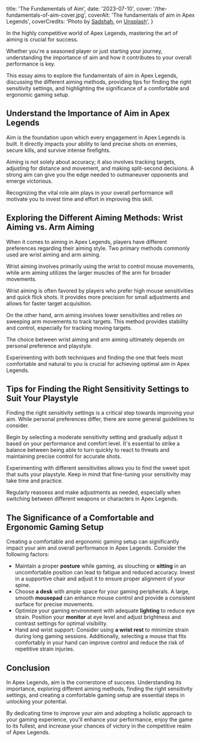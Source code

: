   title: 'The Fundamentals of Aim',
  date: '2023-07-10',
  cover: '/the-fundamentals-of-aim-cover.jpg',
  coverAlt: 'The fundamentals of aim in Apex Legends',
  coverCredits:
    'Photo by <a href="https://unsplash.com/@thesadshah?utm_source=unsplash&utm_medium=referral&utm_content=creditCopyText" rel="nofollow" target="_blank">Sadshah.</a> on <a href="https://unsplash.com/photos/QezGvR4IdvE?utm_source=unsplash&utm_medium=referral&utm_content=creditCopyText" rel="nofollow" target="_blank">Unsplash</a>',
}

In the highly competitive world of Apex Legends,
mastering the art of aiming is crucial for success.

Whether you're a seasoned player or just starting your journey,
understanding the importance of aim and how it contributes
to your overall performance is key.

This essay aims to explore the fundamentals of aim in Apex Legends,
discussing the different aiming methods, providing tips for finding
the right sensitivity settings, and highlighting the significance of
a comfortable and ergonomic gaming setup.

## Understand the Importance of Aim in Apex Legends

Aim is the foundation upon which every engagement
in Apex Legends is built. It directly impacts your ability
to land precise shots on enemies, secure kills,
and survive intense firefights.

Aiming is not solely about accuracy;
it also involves tracking targets, adjusting for distance and movement,
and making split-second decisions. A strong aim can give you the edge
needed to outmaneuver opponents and emerge victorious.

Recognizing the vital role aim plays in your overall performance
will motivate you to invest time and effort in improving this skill.

## Exploring the Different Aiming Methods: Wrist Aiming vs. Arm Aiming

When it comes to aiming in Apex Legends, players have different preferences
regarding their aiming style. Two primary methods commonly used are wrist
aiming and arm aiming.

Wrist aiming involves primarily using the wrist
to control mouse movements, while arm aiming utilizes the larger muscles of
the arm for broader movements.

Wrist aiming is often favored by players who prefer high mouse sensitivities and
quick flick shots. It provides more precision for small adjustments and allows
for faster target acquisition.

On the other hand, arm aiming involves lower
sensitivities and relies on sweeping arm movements to track targets.
This method provides stability and control, especially for tracking moving targets.

The choice between wrist aiming and arm aiming ultimately depends on
personal preference and playstyle.

Experimenting with both techniques and
finding the one that feels most comfortable and natural to you is crucial
for achieving optimal aim in Apex Legends.

## Tips for Finding the Right Sensitivity Settings to Suit Your Playstyle

Finding the right sensitivity settings is a critical step towards
improving your aim. While personal preferences differ, there are
some general guidelines to consider.

Begin by selecting a moderate
sensitivity setting and gradually adjust it based on your performance
and comfort level. It's essential to strike a balance between being
able to turn quickly to react to threats and maintaining precise
control for accurate shots.

Experimenting with different sensitivities allows you to find the sweet
spot that suits your playstyle. Keep in mind that fine-tuning your sensitivity
may take time and practice.

Regularly reassess and make adjustments as needed,
especially when switching between different weapons or characters in Apex Legends.

## The Significance of a Comfortable and Ergonomic Gaming Setup

Creating a comfortable and ergonomic gaming setup can significantly
impact your aim and overall performance in Apex Legends. Consider the following factors:

- Maintain a proper **posture** while gaming,
  as slouching or **sitting** in an uncomfortable position can lead
  to fatigue and reduced accuracy. Invest in a supportive chair
  and adjust it to ensure proper alignment of your spine.
- Choose **a desk** with ample space for your
  gaming peripherals. A large, smooth **mousepad** can enhance mouse
  control and provide a consistent surface for precise movements.
- Optimize your gaming environment
  with adequate **lighting** to reduce eye strain. Position your **monitor**
  at eye level and adjust brightness and contrast settings for optimal visibility.
- Hand and wrist support: Consider using **a wrist rest** to minimize
  strain during long gaming sessions. Additionally, selecting a mouse
  that fits comfortably in your hand can improve control and reduce
  the risk of repetitive strain injuries.

## Conclusion

In Apex Legends, aim is the cornerstone of success.
Understanding its importance, exploring different aiming methods,
finding the right sensitivity settings, and creating a comfortable
gaming setup are essential steps in unlocking your potential.

By dedicating time to improve your aim and adopting a holistic approach
to your gaming experience, you'll enhance your performance, enjoy the
game to its fullest, and increase your chances of victory in the
competitive realm of Apex Legends.
